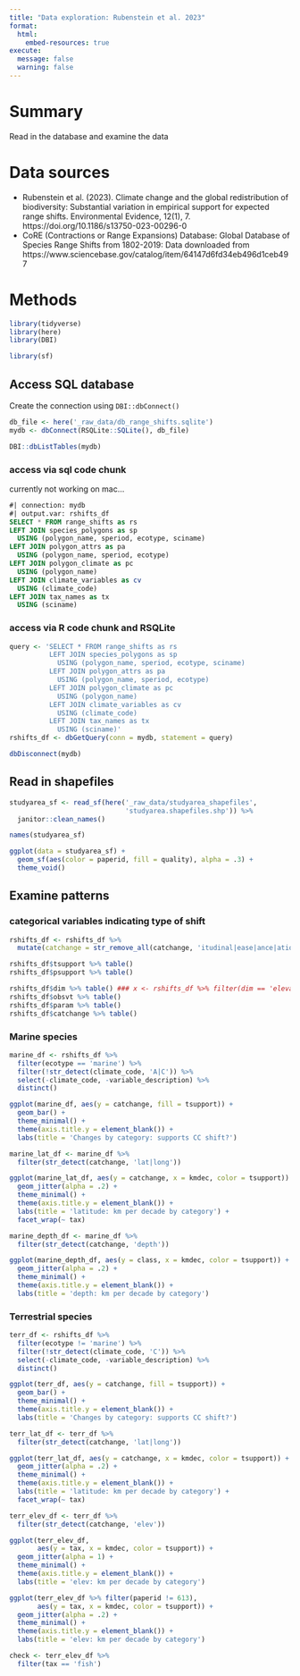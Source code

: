 ```yaml
---
title: "Data exploration: Rubenstein et al. 2023"
format: 
  html:
    embed-resources: true
execute:
  message: false
  warning: false
---
```


# Summary

Read in the database and examine the data

# Data sources

* Rubenstein et al. (2023). Climate change and the global redistribution of biodiversity: Substantial variation in empirical support for expected range shifts. Environmental Evidence, 12(1), 7. https://doi.org/10.1186/s13750-023-00296-0
* CoRE (Contractions or Range Expansions) Database: Global Database of Species Range Shifts from 1802-2019: Data downloaded from https://www.sciencebase.gov/catalog/item/64147d6fd34eb496d1ceb497

# Methods

```r
library(tidyverse)
library(here)
library(DBI)

library(sf)
```


## Access SQL database

Create the connection using `DBI::dbConnect()`

```r
db_file <- here('_raw_data/db_range_shifts.sqlite')
mydb <- dbConnect(RSQLite::SQLite(), db_file)

DBI::dbListTables(mydb)
```

### access via sql code chunk

currently not working on mac...

```sql
#| connection: mydb
#| output.var: rshifts_df
SELECT * FROM range_shifts as rs
LEFT JOIN species_polygons as sp
  USING (polygon_name, speriod, ecotype, sciname)
LEFT JOIN polygon_attrs as pa
  USING (polygon_name, speriod, ecotype)
LEFT JOIN polygon_climate as pc
  USING (polygon_name)
LEFT JOIN climate_variables as cv
  USING (climate_code)
LEFT JOIN tax_names as tx
  USING (sciname)
```

### access via R code chunk and RSQLite

```r
query <- 'SELECT * FROM range_shifts as rs
          LEFT JOIN species_polygons as sp
            USING (polygon_name, speriod, ecotype, sciname)
          LEFT JOIN polygon_attrs as pa
            USING (polygon_name, speriod, ecotype)
          LEFT JOIN polygon_climate as pc
            USING (polygon_name)
          LEFT JOIN climate_variables as cv
            USING (climate_code)
          LEFT JOIN tax_names as tx
            USING (sciname)'
rshifts_df <- dbGetQuery(conn = mydb, statement = query)
```

```r
dbDisconnect(mydb)
```

## Read in shapefiles

```r
studyarea_sf <- read_sf(here('_raw_data/studyarea_shapefiles',
                             'studyarea.shapefiles.shp')) %>%
  janitor::clean_names()

names(studyarea_sf)

ggplot(data = studyarea_sf) +
  geom_sf(aes(color = paperid, fill = quality), alpha = .3) +
  theme_void()
```

## Examine patterns

### categorical variables indicating type of shift

```r
rshifts_df <- rshifts_df %>%
  mutate(catchange = str_remove_all(catchange, 'itudinal|ease|ance|ational'))

rshifts_df$tsupport %>% table()
rshifts_df$psupport %>% table()

rshifts_df$dim %>% table() ### x <- rshifts_df %>% filter(dim == 'elevation')
rshifts_df$obsvt %>% table()
rshifts_df$param %>% table()
rshifts_df$catchange %>% table()
```

### Marine species

```r
marine_df <- rshifts_df %>%
  filter(ecotype == 'marine') %>%
  filter(!str_detect(climate_code, 'A|C')) %>%
  select(-climate_code, -variable_description) %>%
  distinct()

ggplot(marine_df, aes(y = catchange, fill = tsupport)) +
  geom_bar() +
  theme_minimal() +
  theme(axis.title.y = element_blank()) +
  labs(title = 'Changes by category: supports CC shift?')

marine_lat_df <- marine_df %>%
  filter(str_detect(catchange, 'lat|long'))

ggplot(marine_lat_df, aes(y = catchange, x = kmdec, color = tsupport)) +
  geom_jitter(alpha = .2) +
  theme_minimal() +
  theme(axis.title.y = element_blank()) +
  labs(title = 'latitude: km per decade by category') + 
  facet_wrap(~ tax)

marine_depth_df <- marine_df %>%
  filter(str_detect(catchange, 'depth'))

ggplot(marine_depth_df, aes(y = class, x = kmdec, color = tsupport)) +
  geom_jitter(alpha = .2) +
  theme_minimal() +
  theme(axis.title.y = element_blank()) +
  labs(title = 'depth: km per decade by category')
```

### Terrestrial species

```r
terr_df <- rshifts_df %>%
  filter(ecotype != 'marine') %>%
  filter(!str_detect(climate_code, 'C')) %>%
  select(-climate_code, -variable_description) %>%
  distinct()

ggplot(terr_df, aes(y = catchange, fill = tsupport)) +
  geom_bar() +
  theme_minimal() +
  theme(axis.title.y = element_blank()) +
  labs(title = 'Changes by category: supports CC shift?')

terr_lat_df <- terr_df %>%
  filter(str_detect(catchange, 'lat|long'))

ggplot(terr_lat_df, aes(y = catchange, x = kmdec, color = tsupport)) +
  geom_jitter(alpha = .2) +
  theme_minimal() +
  theme(axis.title.y = element_blank()) +
  labs(title = 'latitude: km per decade by category') +
  facet_wrap(~ tax)

terr_elev_df <- terr_df %>%
  filter(str_detect(catchange, 'elev'))

ggplot(terr_elev_df, 
       aes(y = tax, x = kmdec, color = tsupport)) +
  geom_jitter(alpha = 1) +
  theme_minimal() +
  theme(axis.title.y = element_blank()) +
  labs(title = 'elev: km per decade by category')

ggplot(terr_elev_df %>% filter(paperid != 613), 
       aes(y = tax, x = kmdec, color = tsupport)) +
  geom_jitter(alpha = .2) +
  theme_minimal() +
  theme(axis.title.y = element_blank()) +
  labs(title = 'elev: km per decade by category')

check <- terr_elev_df %>%
  filter(tax == 'fish')
```

